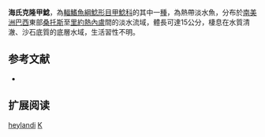 {{Speciesbox
| name = 海氏克隆甲鯰
| image = 
| image_width = 250px
| image_caption = 
| status = NE
| status_system = IUCN3.1
| genus = Kronichthys
| species = heylandi
| authority = [[Boulenger|Boulenger]], 1900
| synonyms = *''Plecostomus heylandi'',Boulenger, 1900
}}

'''海氏克隆甲鯰'''，為[[輻鰭魚綱|輻鰭魚綱]][[鯰形目|鯰形目]][[甲鯰科|甲鯰科]]的其中一[[種|種]]，為熱帶淡水魚，分布於[[南美洲|南美洲]][[巴西|巴西]]東部[[桑托斯|桑托斯]]至[[里約熱內盧|里約熱內盧]]間的淡水流域，體長可達15公分，棲息在水質清澈、沙石底質的底層水域，生活習性不明。
==参考文献==
*{{FishBase_species|genus=Kronichthys|species=heylandi|year=2015|month=2}}

== 扩展阅读 ==
{{refbegin}}
{{wikispecies-inline|Kronichthys heylandi|海氏克隆甲鯰}}
{{refend}}
{{Taxonbar|from=Q3763331}}

[[Category:克隆甲鯰屬|heylandi]]
[[Category:1900年描述的魚類|K]]